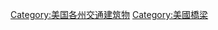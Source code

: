 {{parentcat}}
{{Commons category|Bridges in the United States}}
[[Category:美国各州交通建筑物|Category:美国各州交通建筑物]]
[[Category:美國橋梁|Category:美國橋梁]]